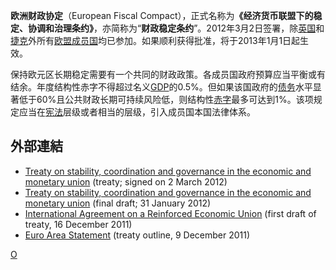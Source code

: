 {{Expand English|European Fiscal Compact}}
{{Update|time=2019/03/25}}

'''欧洲财政协定'''（European Fiscal Compact），正式名称为'''《经济货币联盟下的稳定、协调和治理条约》'''，亦简称为“'''财政稳定条约'''”。2012年3月2日签署，除[[英国|英国]]和[[捷克|捷克]]外所有[[欧盟成员国|欧盟成员国]]均已参加。如果顺利获得批准，将于2013年1月1日起生效。

保持欧元区长期稳定需要有一个共同的财政政策。各成员国政府预算应当平衡或有结余。年度结构性赤字不得超过名义[[GDP|GDP]]的0.5%。但如果该国政府的[[债务|债务]]水平显著低于60%且公共财政长期可持续风险低，则结构性[[赤字|赤字]]最多可达到1%。该项规定应当在[[宪法|宪法]]层级或者相当的层级，引入成员国本国法律体系。

==外部連結==
* [https://web.archive.org/web/20120323221237/http://european-council.europa.eu/media/639235/st00tscg26_en12.pdf Treaty on stability, coordination and governance in the economic and monetary union] (treaty; signed on 2 March 2012)
* [https://wayback.archive-it.org/all/20121002165936/http://www.european-council.europa.eu/media/579087/treaty.pdf Treaty on stability, coordination and governance in the economic and monetary union] (final draft; 31 January 2012)
* [https://web.archive.org/web/20120131074435/http://www.rte.ie/news/2011/1216/eudraftagreement.pdf International Agreement on a Reinforced Economic Union] (first draft of treaty, 16 December 2011)
* [http://www.consilium.europa.eu/uedocs/cms_Data/docs/pressdata/en/ec/126658.pdf Euro Area Statement] {{Wayback|url=http://www.consilium.europa.eu/uedocs/cms_Data/docs/pressdata/en/ec/126658.pdf |date=20181228235747 }} (treaty outline, 9 December 2011)

{{欧盟协议与宣言}}
{{欧盟小作品}}

[[Category:歐盟條約|O]]